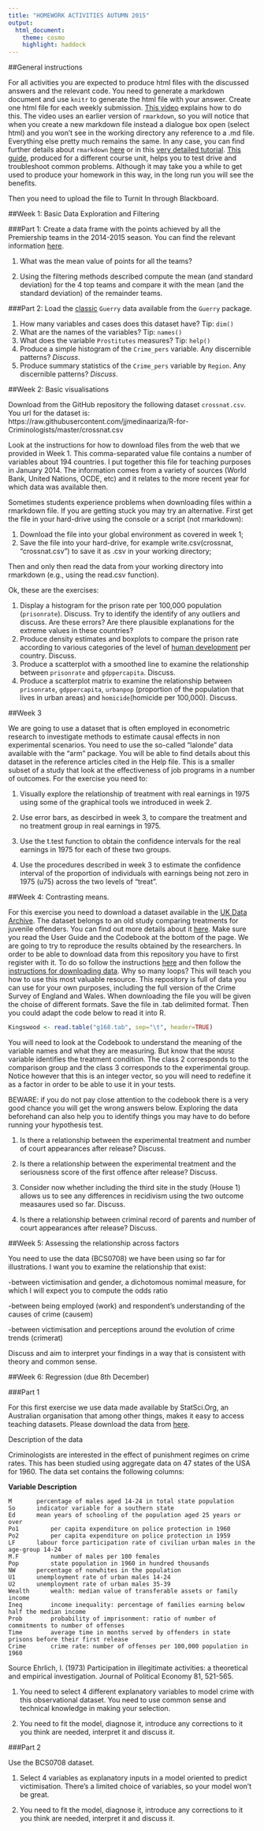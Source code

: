 ```yaml
---
title: "HOMEWORK ACTIVITIES AUTUMN 2015"
output: 
  html_document:
    theme: cosmo
    highlight: haddock
---
```


##General instructions

For all activities you are expected to produce html files with the discussed answers and the relevant code. You need to generate a markdown document and use `knitr` to generate the html file with your answer. Create one html file for each weekly submission. [This video](https://www.youtube.com/watch?v=-apyD5f9nwg) explains how to do this. The video uses an earlier version of `rmarkdown`, so you will notice that when you create a new markdown file instead a dialogue box open (select html) and you won't see in the working directory any reference to a .md file. Everything else pretty much remains the same. In any case, you can find further details about `rmarkdown` [here](http://rmarkdown.rstudio.com/) or in this [very detailed tutorial](http://galahad.well.ox.ac.uk/repro/?utm_content=bufferc4efb&utm_medium=social&utm_source=twitter.com&utm_campaign=buffer). [This guide](http://stat545-ubc.github.io/block007_first-use-rmarkdown.html#troubleshooting), produced for a different course unit, helps you to test drive and troubleshoot common problems. Although it may take you a while to get used to produce your homework in this way, in the long run you will see the benefits.

Then you need to upload the file to Turnit In through Blackboard.

##Week 1: Basic Data Exploration and Filtering

###Part 1:
Create a data frame with the points achieved by all the Premiership teams in the 2014-2015 season. You can find the relevant information [here](https://en.wikipedia.org/wiki/2014%E2%80%9315_Premier_League). 

  1) What was the mean value of points for all the teams? 

  2) Using the filtering methods described compute the mean (and standard deviation) for the 4 top teams and compare it with the mean (and the standard deviation) of the remainder teams. 

###Part 2:
Load the [classic](https://en.wikipedia.org/wiki/Andr%C3%A9-Michel_Guerry) `Guerry` data available from the `Guerry` package.

1) How many variables and cases does this dataset have? Tip: `dim()`
2) What are the names of the variables? Tip: `names()`
3) What does the variable `Prostitutes` measures? Tip: `help()`
4) Produce a simple histogram of the `Crime_pers` variable. Any discernible patterns? *Discuss*.
5) Produce summary statistics of the `Crime_pers` variable by `Region`. Any discernible patterns? *Discuss*.

##Week 2: Basic visualisations

Download from the GitHub repository the following dataset `crossnat.csv`. You url for the dataset is: https://raw.githubusercontent.com/jjmedinaariza/R-for-Criminologists/master/crossnat.csv

Look at the instructions for how to download files from the web that we provided in Week 1. This comma-separated value file contains a number of variables about 194 countries. I put together this file for teaching purposes in January 2014. The information comes from a variety of sources (World Bank, United Nations, OCDE, etc) and it relates to the more recent year for which data was available then.

Sometimes students experience problems when downloading files within a rmarkdown file. If you are getting stuck you may try an alternative. First get the file in your hard-drive using the console or a script (not rmarkdown):  

1) Download the file into your global environment as covered in week 1; 
2) Save the file into your hard-drive, for example write.csv(crossnat, "crossnat.csv") to save it as .csv in your working directory; 

Then and only then read the data from your working directory into rmarkdown (e.g., using the read.csv function).

Ok, these are the exercises:

1) Display a histogram for the prison rate per 100,000 population (`prisonrate`). Discuss. Try to identify the identify of any outliers and discuss. Are these errors? Are there plausible explanations for the extreme values in these countries? 
2) Produce density estimates and boxplots to compare the prison rate according to various categories of the level of [human development](http://hdr.undp.org/en/content/human-development-index-hdi) per country. Discuss. 
3) Produce a scatterplot with a smoothed line to examine the relationship between `prisonrate` and `gdppercapita`. Discuss. 
4) Produce a scatterplot matrix to examine the relationship between `prisonrate`, `gdppercapita`, `urbanpop` (proportion of the population that lives in urban areas) and `homicide`(homicide per 100,000). Discuss. 

##Week 3

We are going to use a dataset that is often employed in econometric research to investigate methods to estimate causal effects in non experimental scenarios. You need to use the so-called "lalonde" data available with the "arm" package. You will be able to find details about this dataset in the reference articles cited in the Help file. This is a smaller subset of a study that look at the effectiveness of job programs in a number of outcomes. For the exercise you need to: 

1) Visually explore the relationship of treatment with real earnings in 1975 using some of the graphical tools we introduced in week 2. 

2) Use error bars, as descirbed in week 3, to compare the treatment and no treatment group in real earnings in 1975. 

3) Use the t.test function to obtain the confidence intervals for the real earnings in 1975 for each of these two groups. 

4) Use the procedures described in week 3 to estimate the confidence interval of the proportion of individuals with earnings being not zero in 1975 (u75) across the two levels of "treat". 


##Week 4: Contrasting means.

For this exercise you need to download a dataset available in the [UK Data Archive](http://www.data-archive.ac.uk/). The dataset belongs to an old study comparing treatments for juvenile offenders. You can find out more details about it [here](http://discover.ukdataservice.ac.uk/catalogue/?sn=3168&type=Data%20catalogue). Make sure you read the User Guide and the Codebook at the bottom of the page. We are going to try to reproduce the results obtained by the researchers. In order to be able to download data from this repository you have to first register with it. To do so follow the instructions [here](http://ukdataservice.ac.uk/get-data/how-to-access/registration.aspx) and then follow the [instructions for downloading data](http://ukdataservice.ac.uk/get-data/how-to-access/downloadorder.aspx). Why so many loops? This will teach you how to use this most valuable resource. This repository is full of data you can use for your own purposes, including the full version of the Crime Survey of England and Wales. When downloading the file you will be given the choise of different formats. Save the file in .tab delimited format. Then you could adapt the code below to read it into R.

```r
Kingswood <- read.table("g168.tab", sep="\t", header=TRUE)

```

You will need to look at the Codebook to understand the meaning of the variable names and what they are measuring. But know that the `HOUSE` variable identifies the treatment condition. The class 2 corresponds to the comparison group and the class 3 corresponds to the experimental group. Notice however that this is an integer vector, so you will need to redefine it as a factor in order to be able to use it in your tests.

BEWARE: if you do not pay close attention to the codebook there is a very good chance you will get the wrong answers below. Exploring the data beforehand can also help you to identify things you may have to do before running your hypothesis test.

1. Is there a relationship between the experimental treatment and number of court appearances after release? Discuss.

2. Is there a relationship between the experimental treatment and the seriousness score of the first offence after release? Discuss.

3. Consider now whether including the third site in the study (House 1) allows us to see any differences in recidivism using the two outcome measaures used so far. Discuss.

4. Is there a relationship between criminal record of parents and number of court appearances after release? Discuss.

##Week 5: Assessing the relationship across factors

You need to use the data (BCS0708) we have been using so far for illustrations. I want you to examine the relationship that exist: 

-between victimisation and gender, a dichotomous nomimal measure, for which I will expect you to compute the odds ratio 

-between being employed (work) and respondent's understanding of the causes of crime (causem) 

-between victimisation and perceptions around the evolution of crime trends (crimerat) 



Discuss and aim to interpret your findings in a way that is consistent with theory and common sense.

##Week 6: Regression (due 8th December)

###Part 1

For this first exercise we use data made available by StatSci.Org, an Australian organisation that among other things, makes it easy to access teaching datasets. Please download the data from [here](http://www.statsci.org/data/general/uscrime.txt).

Description of the data

Criminologists are interested in the effect of punishment regimes on crime rates. This has been studied using aggregate data on 47 states of the USA for 1960. The data set contains the following columns:
 
  **Variable  	  	Description**
  
	M 		percentage of males aged 14-24 in total state population 
	So 		indicator variable for a southern state 
	Ed 		mean years of schooling of the population aged 25 years or over 
	Po1 		per capita expenditure on police protection in 1960 
	Po2 		per capita expenditure on police protection in 1959 
	LF 		labour force participation rate of civilian urban males in the age-group 14-24 
	M.F 		number of males per 100 females 
	Pop 		state population in 1960 in hundred thousands 
	NW 		percentage of nonwhites in the population 
	U1 		unemployment rate of urban males 14-24 
	U2 		unemployment rate of urban males 35-39 
	Wealth 		wealth: median value of transferable assets or family income 
	Ineq 		income inequality: percentage of families earning below half the median income 
	Prob 		probability of imprisonment: ratio of number of commitments to number of offenses 
	Time 		average time in months served by offenders in state prisons before their first release 
	Crime 		crime rate: number of offenses per 100,000 population in 1960 

Source
Ehrlich, I. (1973) Participation in illegitimate activities: a theoretical and empirical investigation. Journal of Political Economy 81, 521-565.

1.	You need to select 4 different explanatory variables to model crime with this observational dataset. You need to use common sense and technical knowledge in making your selection. 

2.	You need to fit the model, diagnose it, introduce any corrections to it you think are needed, interpret it and discuss it.


###Part 2

Use the BCS0708 dataset.

1.	Select 4 variables as explanatory inputs in a model oriented to predict victimisation. There's a limited choice of variables, so your model won't be great. 

2.	You need to fit the model, diagnose it, introduce any corrections to it you think are needed, interpret it and discuss it.

